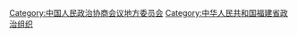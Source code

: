 [[Category:中国人民政治协商会议地方委员会|Category:中国人民政治协商会议地方委员会]]
[[Category:中华人民共和国福建省政治组织|Category:中华人民共和国福建省政治组织]]
